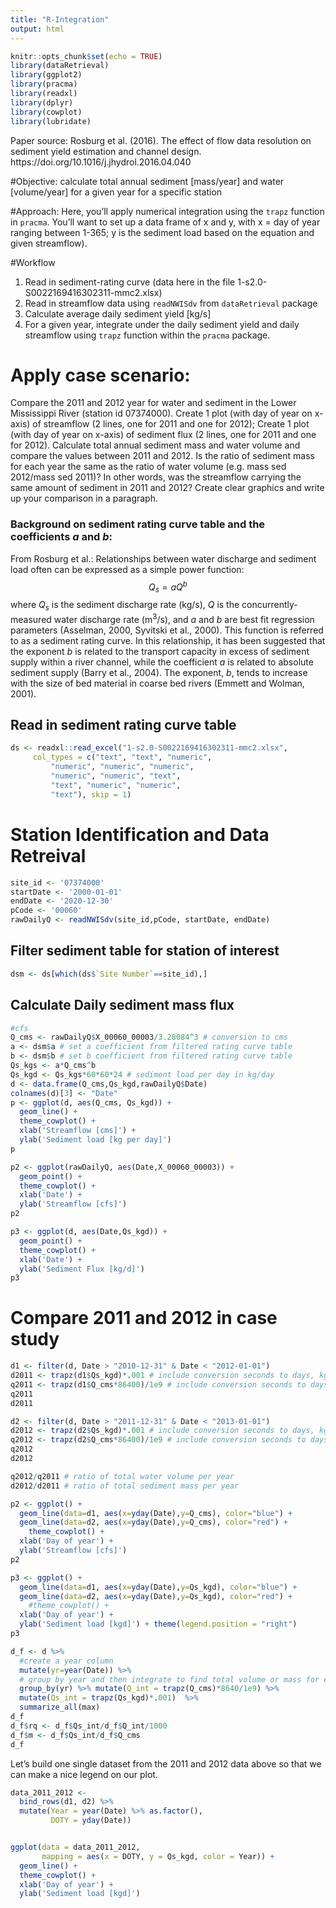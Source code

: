 ```yaml
---
title: "R-Integration"
output: html
---
```




```r
knitr::opts_chunk$set(echo = TRUE)
library(dataRetrieval)
library(ggplot2)
library(pracma)
library(readxl)
library(dplyr)
library(cowplot)
library(lubridate)
```
Paper source:
Rosburg et al. (2016). The effect of flow data resolution on sediment yield estimation and channel design. https://doi.org/10.1016/j.jhydrol.2016.04.040

#Objective: calculate total annual sediment [mass/year] and water [volume/year] for a given year for a specific station

#Approach: 
Here, you'll apply numerical integration using the `trapz` function in `pracma`. You'll want to set up a data frame of x and y, with x = day of year ranging between 1-365; y is the sediment load based on the equation and given streamflow).

#Workflow

1. Read in sediment-rating curve (data here in the file 1-s2.0-S0022169416302311-mmc2.xlsx)
2. Read in streamflow data using `readNWISdv` from `dataRetrieval` package
2. Calculate average daily sediment yield [kg/s]
3. For a given year, integrate under the daily sediment yield and daily streamflow using `trapz` function within the `pracma` package. 

# Apply case scenario: 
Compare the 2011 and 2012 year for water and sediment in the Lower Mississippi River (station id 07374000). Create 1 plot (with day of year on x-axis) of streamflow (2 lines, one for 2011 and one for 2012); Create 1 plot (with day of year on x-axis) of sediment flux (2 lines, one for 2011 and one for 2012). Calculate total annual sediment mass and water volume and compare the values between 2011 and 2012. Is the ratio of sediment mass for each year the same as the ratio of water volume (e.g. mass sed 2012/mass sed 2011)? In other words, was the streamflow carrying the same amount of sediment in 2011 and 2012? Create clear graphics and write up your comparison in a paragraph. 


### Background on sediment rating curve table and the coefficients $a$ and $b$:
From Rosburg et al.: Relationships between water discharge and sediment load often can be expressed as a simple power function: 
$$Q_s = aQ^b$$
where $Q_s$ is the sediment discharge rate (kg/s), $Q$ is the concurrently-measured water discharge rate (m^3^/s), and $a$ and $b$ are best fit regression parameters (Asselman, 2000, Syvitski et al., 2000). This function is referred to as a sediment rating curve. In this relationship, it has been suggested that the exponent $b$ is related to the transport capacity in excess of sediment supply within a river channel, while the coefficient $a$ is related to absolute sediment supply (Barry et al., 2004). The exponent, $b$, tends to increase with the size of bed material in coarse bed rivers (Emmett and Wolman, 2001).

## Read in sediment rating curve table
```r
ds <- readxl::read_excel("1-s2.0-S0022169416302311-mmc2.xlsx", 
     col_types = c("text", "text", "numeric", 
         "numeric", "numeric", "numeric", 
         "numeric", "numeric", "text", 
         "text", "numeric", "numeric", 
         "text"), skip = 1)
```
# Station Identification and Data Retreival

```r
site_id <- '07374000'
startDate <- '2000-01-01'
endDate <- '2020-12-30'
pCode <- '00060'
rawDailyQ <- readNWISdv(site_id,pCode, startDate, endDate)
```

## Filter sediment table for station of interest
```r
dsm <- ds[which(ds$`Site Number`==site_id),]
```

## Calculate Daily sediment mass flux
```r
#cfs
Q_cms <- rawDailyQ$X_00060_00003/3.28084^3 # conversion to cms
a <- dsm$a # set a coefficient from filtered rating curve table
b <- dsm$b # set b coefficient from filtered rating curve table
Qs_kgs <- a*Q_cms^b
Qs_kgd <- Qs_kgs*60*60*24 # sediment load per day in kg/day
d <- data.frame(Q_cms,Qs_kgd,rawDailyQ$Date)
colnames(d)[3] <- "Date"
p <- ggplot(d, aes(Q_cms, Qs_kgd)) + 
  geom_line() + 
  theme_cowplot() +
  xlab('Streamflow [cms]') +
  ylab('Sediment load [kg per day]')
p
```


```r
p2 <- ggplot(rawDailyQ, aes(Date,X_00060_00003)) + 
  geom_point() + 
  theme_cowplot() +
  xlab('Date') +
  ylab('Streamflow [cfs]')
p2
```

```r
p3 <- ggplot(d, aes(Date,Qs_kgd)) + 
  geom_point() + 
  theme_cowplot() +
  xlab('Date') +
  ylab('Sediment Flux [kg/d]')
p3
```

# Compare 2011 and 2012 in case study

```r

d1 <- filter(d, Date > "2010-12-31" & Date < "2012-01-01")
d2011 <- trapz(d1$Qs_kgd)*.001 # include conversion seconds to days, kg to metric tons
q2011 <- trapz(d1$Q_cms*86400)/1e9 # include conversion seconds to days, scale by 1e9, so units are billion cubic meters 
q2011
d2011
```


```r
d2 <- filter(d, Date > "2011-12-31" & Date < "2013-01-01")
d2012 <- trapz(d2$Qs_kgd)*.001 # include conversion seconds to days, kg to metric tons
q2012 <- trapz(d2$Q_cms*86400)/1e9 # include conversion seconds to days, scale by 1e9, so units are billion cubic meters 
q2012
d2012
```

```r

q2012/q2011 # ratio of total water volume per year
d2012/d2011 # ratio of total sediment mass per year
```
```r
p2 <- ggplot() +
  geom_line(data=d1, aes(x=yday(Date),y=Q_cms), color="blue") +
  geom_line(data=d2, aes(x=yday(Date),y=Q_cms), color="red") +
    theme_cowplot() +
  xlab('Day of year') +
  ylab('Streamflow [cfs]')
p2
```
```r
p3 <- ggplot() +
  geom_line(data=d1, aes(x=yday(Date),y=Qs_kgd), color="blue") +
  geom_line(data=d2, aes(x=yday(Date),y=Qs_kgd), color="red") +
    #theme_cowplot() +
  xlab('Day of year') +
  ylab('Sediment load [kgd]') + theme(legend.position = "right")
p3

```

```r

d_f <- d %>% 
  #create a year column
  mutate(yr=year(Date)) %>% 
  # group by year and then integrate to find total volume or mass for each year
  group_by(yr) %>% mutate(Q_int = trapz(Q_cms)*8640/1e9) %>% 
  mutate(Qs_int = trapz(Qs_kgd)*.001)  %>% 
  summarize_all(max)
d_f
d_f$rq <- d_f$Qs_int/d_f$Q_int/1000
d_f$m <- d_f$Qs_int/d_f$Q_cms
d_f
```


Let's build one single dataset from the 2011 and 2012 data above so that we can make a nice legend on our plot.

```r
data_2011_2012 <- 
  bind_rows(d1, d2) %>%
  mutate(Year = year(Date) %>% as.factor(),
         DOTY = yday(Date))


ggplot(data = data_2011_2012, 
       mapping = aes(x = DOTY, y = Qs_kgd, color = Year)) +
  geom_line() +
  theme_cowplot() +
  xlab('Day of year') +
  ylab('Sediment load [kgd]') 

```

